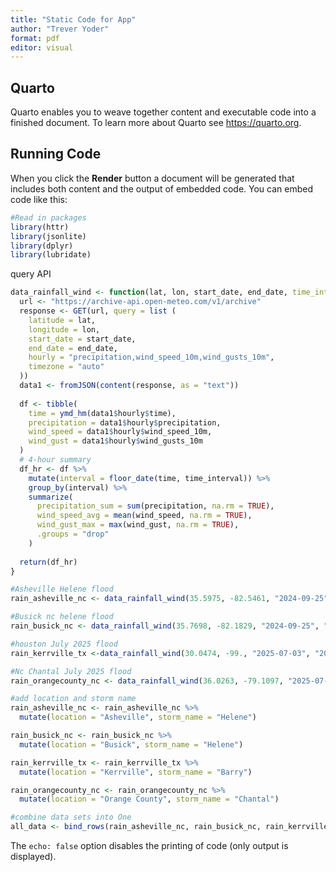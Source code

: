 ```yaml
---
title: "Static Code for App"
author: "Trever Yoder"
format: pdf
editor: visual
---
```


## Quarto

Quarto enables you to weave together content and executable code into a finished document. To learn more about Quarto see <https://quarto.org>.

## Running Code

When you click the **Render** button a document will be generated that includes both content and the output of embedded code. You can embed code like this:

```r
#Read in packages
library(httr)
library(jsonlite)
library(dplyr)
library(lubridate)
```

query API

```r
data_rainfall_wind <- function(lat, lon, start_date, end_date, time_interval = "1 hours") {
  url <- "https://archive-api.open-meteo.com/v1/archive"
  response <- GET(url, query = list (
    latitude = lat,
    longitude = lon,
    start_date = start_date,
    end_date = end_date,
    hourly = "precipitation,wind_speed_10m,wind_gusts_10m",
    timezone = "auto"
  ))
  data1 <- fromJSON(content(response, as = "text"))
  
  df <- tibble(
    time = ymd_hm(data1$hourly$time),
    precipitation = data1$hourly$precipitation,
    wind_speed = data1$hourly$wind_speed_10m,
    wind_gust = data1$hourly$wind_gusts_10m
  )
  # 4-hour summary
  df_hr <- df %>%
    mutate(interval = floor_date(time, time_interval)) %>%
    group_by(interval) %>%
    summarize(
      precipitation_sum = sum(precipitation, na.rm = TRUE),
      wind_speed_avg = mean(wind_speed, na.rm = TRUE),
      wind_gust_max = max(wind_gust, na.rm = TRUE),
      .groups = "drop"
    )
  
  return(df_hr)
}

#Asheville Helene flood
rain_asheville_nc <- data_rainfall_wind(35.5975, -82.5461, "2024-09-25", "2024-09-27")

#Busick nc helene flood
rain_busick_nc <- data_rainfall_wind(35.7698, -82.1829, "2024-09-25", "2024-09-27")

#houston July 2025 flood
rain_kerrville_tx <-data_rainfall_wind(30.0474, -99., "2025-07-03", "2025-07-05")

#Nc Chantal July 2025 flood
rain_orangecounty_nc <- data_rainfall_wind(36.0263, -79.1097, "2025-07-06", "2025-07-07")

#add location and storm name
rain_asheville_nc <- rain_asheville_nc %>% 
  mutate(location = "Asheville", storm_name = "Helene")

rain_busick_nc <- rain_busick_nc %>% 
  mutate(location = "Busick", storm_name = "Helene")

rain_kerrville_tx <- rain_kerrville_tx %>% 
  mutate(location = "Kerrville", storm_name = "Barry")

rain_orangecounty_nc <- rain_orangecounty_nc %>% 
  mutate(location = "Orange County", storm_name = "Chantal")

#combine data sets into One
all_data <- bind_rows(rain_asheville_nc, rain_busick_nc, rain_kerrville_tx, rain_orangecounty_nc)
```

The `echo: false` option disables the printing of code (only output is displayed).
